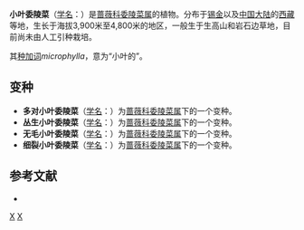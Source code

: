 {{Speciesbox
| genus = Potentilla
| species = microphylla
| authority = D. Don, 1825
| subdivision_ranks =[[变种|变种]]
| subdivision =
* 小叶委陵菜 ''P. m.'' var. ''microphylla''
* [[细裂小叶委陵菜|细裂小叶委陵菜]] ''P. m.'' var. ''achilleifolia''
* [[无毛小叶委陵菜|无毛小叶委陵菜]] ''P. m.'' var. ''glabriuscula''
* [[多对小叶委陵菜|多对小叶委陵菜]] ''P. m.'' var. ''multijuga''
* [[丛生小叶委陵菜|丛生小叶委陵菜]] ''P. m.'' var. ''caespitosa''
}}

'''小叶委陵菜'''（[[学名|学名]]：{{lang|la|''Potentilla microphylla''}}）是[[蔷薇科|蔷薇科]][[委陵菜属|委陵菜属]]的植物。分布于[[锡金|锡金]]以及[[中国大陆|中国大陆]]的[[西藏|西藏]]等地，生长于海拔3,900米至4,800米的地区，一般生于生高山和岩石边草地，目前尚未由人工引种栽培。

其[[种加词|种加词]]''microphylla''，意为“小叶的”。

== 变种 ==
* '''多对小叶委陵菜'''（[[学名|学名]]：{{lang|la|'''''Potentilla microphylla'' var. ''multijuga'''''}}）为[[蔷薇科|蔷薇科]][[委陵菜属|委陵菜属]]下的一个变种。
* '''丛生小叶委陵菜'''（[[学名|学名]]：{{lang|la|'''''Potentilla microphylla'' var. ''caespitosa'''''}}）为[[蔷薇科|蔷薇科]][[委陵菜属|委陵菜属]]下的一个变种。
* '''无毛小叶委陵菜'''（[[学名|学名]]：{{lang|la|'''''Potentilla microphylla'' var. ''glabriuscula'''''}}）为[[蔷薇科|蔷薇科]][[委陵菜属|委陵菜属]]下的一个变种。
* '''细裂小叶委陵菜'''（[[学名|学名]]：{{lang|la|'''''Potentilla microphylla'' var. ''achilleifolia'''''}}）为[[蔷薇科|蔷薇科]][[委陵菜属|委陵菜属]]下的一个变种。

== 参考文献 ==
<div class="references-small">
* {{cite web| url =http://www.bioinfo.cn/db05/KmzwSpecies.php?action=view&id=19178| title =小叶委陵菜（原变种）| work =《中国高等植物数据库全库》| publisher =中国科学院微生物研究所| author =昆明植物研究所| accessdate =2009-02-25| deadurl =yes| archiveurl =https://web.archive.org/web/20160305090709/http://www.bioinfo.cn/db05/KmzwSpecies.php?action=view&id=19178| archivedate =2016-03-05}}
</div>
{{Taxonbar|from=Q10958096}}

[[Category:委陵菜属|X]]
[[Category:1825年描述的植物|X]]